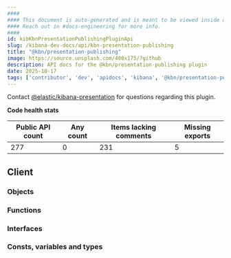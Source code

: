 ```yaml
---
####
#### This document is auto-generated and is meant to be viewed inside our experimental, new docs system.
#### Reach out in #docs-engineering for more info.
####
id: kibKbnPresentationPublishingPluginApi
slug: /kibana-dev-docs/api/kbn-presentation-publishing
title: "@kbn/presentation-publishing"
image: https://source.unsplash.com/400x175/?github
description: API docs for the @kbn/presentation-publishing plugin
date: 2025-10-17
tags: ['contributor', 'dev', 'apidocs', 'kibana', '@kbn/presentation-publishing']
---
```




Contact [@elastic/kibana-presentation](https://github.com/orgs/elastic/teams/kibana-presentation) for questions regarding this plugin.

**Code health stats**

| Public API count  | Any count | Items lacking comments | Missing exports |
|-------------------|-----------|------------------------|-----------------|
| 277 | 0 | 231 | 5 |

## Client

### Objects
<DocDefinitionList data={kbnPresentationPublishingObj.client.objects}/>

### Functions
<DocDefinitionList data={kbnPresentationPublishingObj.client.functions}/>

### Interfaces
<DocDefinitionList data={kbnPresentationPublishingObj.client.interfaces}/>

### Consts, variables and types
<DocDefinitionList data={kbnPresentationPublishingObj.client.misc}/>

